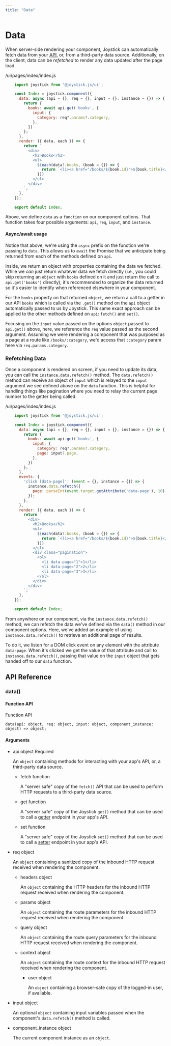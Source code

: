 ```yaml
---
title: "Data"
---
```


# Data

When server-side rendering your component, Joystick can automatically fetch data from your [API](node/app/api/getters), or, from a third-party data source. Additionally, on the client, data can be _refetched_ to render any data updated after the page load.

/ui/pages/index/index.js

```js
    import joystick from '@joystick.js/ui';

    const Index = joystick.component({
      data: async (api = {}, req = {}, input = {}, instance = {}) => {
        return {
          books: await api.get('books', {
            input: {
              category: req?.params?.category,
            },
          })
        };
      },
      render: ({ data, each }) => {
        return `
          <div>
            <h2>Books</h2>
            <ul>
              ${each(data?.books, (book = {}) => {
                return `<li><a href="/books/${book.id}">${book.title}</a> by ${book.author}</li>`;
              })}
            </ul>
          </div>
        `;
      },
    });

    export default Index;
```
Above, we define `data` as a `function` on our component options. That function takes four possible arguments: `api`, `req`, `input`, and `instance`.

#### Async/await usage

Notice that above, we're using the `async` prefix on the function we're passing to `data`. This allows us to `await` the Promise that we anticipate being returned from each of the methods defined on `api`.

Inside, we return an object with properties containing the data we fetched. While we _can_ just return whatever data we fetch directly (i.e., you could skip returning an `object` with `books` defined on it and just return the call to `api.get('books')` directly), it's recommended to organize the data returned so it's easier to identify when referenced elsewhere in your component.

For the `books` property on that returned `object`, we return a call to a getter in our API `books` which is called via the `.get()` method on the `api` object automatically passed to us by Joystick. This same exact approach can be applied to the other methods defined on `api`: `fetch()` and `set()`.

Focusing on the `input` value passed on the options `object` passed to `api.get()` above, here, we reference the `req` value passed as the second argument. Assuming we were rendering a component that was purposed as a page at a route like `/books/:category`, we'd access that `:category` param here via `req.params.category`.

### Refetching Data

Once a component is rendered on screen, if you need to update its data, you can call the `instance.data.refetch()` method. The `data.refetch()` method can receive an object of `input` which is relayed to the `input` argument we see defined above on the `data` function. This is helpful for handling things like pagination where you need to relay the current page number to the getter being called.

/ui/pages/index/index.js


```js
    import joystick from '@joystick.js/ui';

    const Index = joystick.component({
      data: async (api = {}, req = {}, input = {}, instance = {}) => {
        return {
          books: await api.get('books', {
            input: {
              category: req?.params?.category,
              page: input?.page,
            },
          })
        };
      },
      events: {
        'click [data-page]': (event = {}, instance = {}) => {
          instance.data.refetch({
            page: parseInt(event.target.getAttribute('data-page'), 10),
          });
        },
      },
      render: ({ data, each }) => {
        return `
          <div>
            <h2>Books</h2>
            <ul>
              ${each(data?.books, (book = {}) => {
                return `<li><a href="/books/${book.id}">${book.title}</a> by ${book.author}</li>`;
              })}
            </ul>
            <div class="pagination">
              <ol>
                <li data-page="1">1</li>
                <li data-page="2">2</li>
                <li data-page="3">3</li>
              </ol>
            </div>
          </div>
        `;
      },
    });

    export default Index;
```
From anywhere on our component, via the `instance.data.refetch()` method, we can refetch the data we've defined via the `data()` method in our component options. Here, we've added an example of using `instance.data.refetch()` to retrieve an additional page of results.

To do it, we listen for a DOM click event on any element with the attribute `data-page`. When it's clicked we get the value of that attribute and call to `instance.data.refetch()`, passing that value on the `input` object that gets handed off to our `data` function.

## API Reference

### data()

#### Function API

Function API

    data(api: object, req: object, input: object, component_instance: object) => object;

#### Arguments

- api object Required

  An `object` containing methods for interacting with your app's API, or, a third-party data source.

  - fetch function

    A "server safe" copy of the `fetch()` API that can be used to perform HTTP requests to a third-party data source.

  - get function

    A "server safe" copy of the Joystick `get()` method that can be used to call a [getter](node/app/api/getters) endpoint in your app's API.

  - set function

    A "server safe" copy of the Joystick `set()` method that can be used to call a [setter](node/app/api/setters) endpoint in your app's API.

- req object

  An `object` containing a sanitized copy of the inbound HTTP request received when rendering the component.

  - headers object

    An `object` containing the HTTP headers for the inbound HTTP request received when rendering the component.

  - params object

    An `object` containing the route parameters for the inbound HTTP request received when rendering the component.

  - query object

    An `object` containing the route query parameters for the inbound HTTP request received when rendering the component.

  - context object

    An `object` containing the route context for the inbound HTTP request received when rendering the component.

    - user object

      An `object` containing a browser-safe copy of the logged-in user, if available.

- input object

  An optional `object` containing input variables passed when the component's `data.refetch()` method is called.

- component_instance object

  The current component instance as an `object`.
